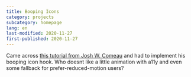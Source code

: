 ```yaml
---
title: Booping Icons
category: projects
subcategory: homepage
lang: en
last-modified: 2020-11-27
first-published: 2020-11-27
---
```


Came across [this tutorial from Josh W. Comeau](https://www.joshwcomeau.com/react/boop/) and had to implement his
booping icon hook. Who doesnt like a little animation with a11y and even some fallback for prefer-reduced-motion users?
